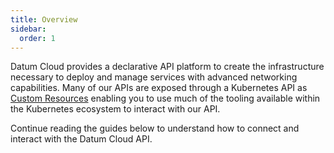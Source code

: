 ```yaml
---
title: Overview
sidebar:
  order: 1
---
```


Datum Cloud provides a declarative API platform to create the infrastructure
necessary to deploy and manage services with advanced networking capabilities.
Many of our APIs are exposed through a Kubernetes API as [Custom Resources]
enabling you to use much of the tooling available within the Kubernetes
ecosystem to interact with our API.

[Custom Resources]:
    https://kubernetes.io/docs/concepts/extend-kubernetes/api-extension/custom-resources/

Continue reading the guides below to understand how to connect and interact with
the Datum Cloud API.
